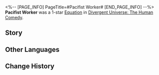 <%-- [PAGE_INFO]
PageTitle=#Pacifist Worker#
[END_PAGE_INFO] --%>
{{Removed|Equation}}
{{Equation Infobox
|period   = The Human Comedy
|rarity   = 1
|path1    = Propagation*3
|path2    = Nihility*2
|effect   = Every time characters consume Skill Points or have Skill Points overflow, there is a {{Color|h|150%}} base chance to inflict a random debuff on random enemy targets, lasting for {{Color|h|2}} turn(s). The random debuffs include: Decrease DMG dealt by {{Color|h|15%}}, decrease Effect RES by {{Color|h|20%}}, or decrease Effect Hit Rate by {{Color|h|30%}}.
|mentions = 
}}
'''Pacifist Worker''' was a 1-star [[Divergent Universe: The Human Comedy/Equatoins|Equation]] in [[Divergent Universe: The Human Comedy]].

==Story==
{{Description|One mistake, a mutation over countless transfers of genetic information, has allowed the Sting within its egg case to obtain what is, in a sense, a perfect body. You secrete mucus, anchor your body to the reef, and casually filter the sand in the waters around you. As the sunlight penetrates the water's surface, it activates your dormant cells and they provide your body with endless energy. You are left with no need for nutrition and no need to move.<br /><br />Your offspring litter the ocean floor, but they pose no harm to the ecology. A passing jawfish gouges up a nearby shell in its teeth, but you remain unmoved, only casually enjoying the positivity offered by a completely self-sustaining existence. An armored mollusk nibbles half of your body away, but you remain unmoved. Your body will grow back slowly, and all you need to do is enjoy the sunshine.}}
<!--
==Gameplay Notes==
* 
-->
==Other Languages==
{{Other Languages
|en   = Pacifist Worker
|zhs  = 无争蠧役
|zht  = 無爭蠧役
|ja   = {{Rubi|平和|へいわ}}を{{Rubi|望|のぞ}}む{{Rubi|虫卒|ちゅうそつ}}
|ko   = 평화주의 곤충 병사
|es   = Obrero pacifista
|fr   = Employé pacifiste
|ru   = Мирный работник
|th   = แมลงรักสงบ
|vi   = Kẻ Phục Dịch Không Tranh Đoạt
|de   = Drohne des Friedens
|id   = Pacifist Worker
|pt   = Trabalhador Pacifista
}}

==Change History==
{{Change History|2.5}}